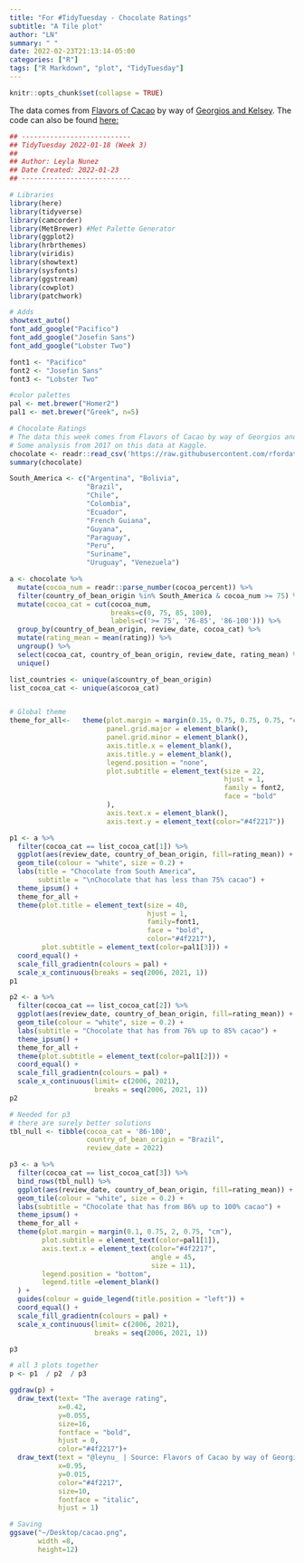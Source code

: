 ```yaml
---
title: "For #TidyTuesday - Chocolate Ratings"
subtitle: "A Tile plot"
author: "LN"
summary: " "
date: 2022-02-23T21:13:14-05:00
categories: ["R"]
tags: ["R Markdown", "plot", "TidyTuesday"]
---
```


```r
knitr::opts_chunk$set(collapse = TRUE)
```


The data comes from [Flavors of Cacao](http://flavorsofcacao.com/chocolate_database.html) by way of [Georgios and Kelsey](https://github.com/rfordatascience/tidytuesday/issues/408).
The code can also be found [here:](https://github.com/leynu/Jan2022_cacao)


```r
## ---------------------------
## TidyTuesday 2022-01-18 (Week 3)
##
## Author: Leyla Nunez
## Date Created: 2022-01-23
## ---------------------------

# Libraries
library(here)
library(tidyverse)
library(camcorder)
library(MetBrewer) #Met Palette Generator
library(ggplot2)
library(hrbrthemes)
library(viridis)
library(showtext)
library(sysfonts)
library(ggstream)
library(cowplot)
library(patchwork)

# Adds
showtext_auto()
font_add_google("Pacifico")
font_add_google("Josefin Sans")
font_add_google("Lobster Two")

font1 <- "Pacifico"
font2 <- "Josefin Sans"
font3 <- "Lobster Two"

#color palettes
pal <- met.brewer("Homer2")
pal1 <- met.brewer("Greek", n=5)

# Chocolate Ratings
# The data this week comes from Flavors of Cacao by way of Georgios and Kelsey.
# Some analysis from 2017 on this data at Kaggle.
chocolate <- readr::read_csv('https://raw.githubusercontent.com/rfordatascience/tidytuesday/master/data/2022/2022-01-18/chocolate.csv')
summary(chocolate)

South_America <- c("Argentina", "Bolivia", 
                   "Brazil",
                   "Chile",
                   "Colombia",
                   "Ecuador",
                   "French Guiana",
                   "Guyana",
                   "Paraguay",
                   "Peru",
                   "Suriname",
                   "Uruguay", "Venezuela")

a <- chocolate %>% 
  mutate(cocoa_num = readr::parse_number(cocoa_percent)) %>% 
  filter(country_of_bean_origin %in% South_America & cocoa_num >= 75) %>% 
  mutate(cocoa_cat = cut(cocoa_num,
                         breaks=c(0, 75, 85, 100),
                         labels=c('>= 75', '76-85', '86-100'))) %>% 
  group_by(country_of_bean_origin, review_date, cocoa_cat) %>% 
  mutate(rating_mean = mean(rating)) %>% 
  ungroup() %>% 
  select(cocoa_cat, country_of_bean_origin, review_date, rating_mean) %>% 
  unique()

list_countries <- unique(a$country_of_bean_origin)
list_cocoa_cat <- unique(a$cocoa_cat)


# Global theme
theme_for_all<-   theme(plot.margin = margin(0.15, 0.75, 0.75, 0.75, "cm"),
                        panel.grid.major = element_blank(),
                        panel.grid.minor = element_blank(),
                        axis.title.x = element_blank(),
                        axis.title.y = element_blank(),
                        legend.position = "none",
                        plot.subtitle = element_text(size = 22,
                                                     hjust = 1,
                                                     family = font2,
                                                     face = "bold"
                        ),
                        axis.text.x = element_blank(),
                        axis.text.y = element_text(color="#4f2217")) 

p1 <- a %>% 
  filter(cocoa_cat == list_cocoa_cat[1]) %>% 
  ggplot(aes(review_date, country_of_bean_origin, fill=rating_mean)) +
  geom_tile(colour = "white", size = 0.2) + 
  labs(title = "Chocolate from South America",
       subtitle = "\nChocolate that has less than 75% cacao") +
  theme_ipsum() + 
  theme_for_all + 
  theme(plot.title = element_text(size = 40,
                                  hjust = 1,
                                  family=font1, 
                                  face = "bold",
                                  color="#4f2217"),
        plot.subtitle = element_text(color=pal1[3])) +
  coord_equal() +
  scale_fill_gradientn(colours = pal) +
  scale_x_continuous(breaks = seq(2006, 2021, 1)) 
p1 

p2 <- a %>% 
  filter(cocoa_cat == list_cocoa_cat[2]) %>% 
  ggplot(aes(review_date, country_of_bean_origin, fill=rating_mean)) +
  geom_tile(colour = "white", size = 0.2) + 
  labs(subtitle = "Chocolate that has from 76% up to 85% cacao") +
  theme_ipsum() + 
  theme_for_all + 
  theme(plot.subtitle = element_text(color=pal1[2])) +
  coord_equal() +
  scale_fill_gradientn(colours = pal) +
  scale_x_continuous(limit= c(2006, 2021), 
                     breaks = seq(2006, 2021, 1)) 
p2 

# Needed for p3
# there are surely better solutions 
tbl_null <- tibble(cocoa_cat = '86-100',
                   country_of_bean_origin = "Brazil",
                   review_date = 2022) 

p3 <- a %>% 
  filter(cocoa_cat == list_cocoa_cat[3]) %>% 
  bind_rows(tbl_null) %>% 
  ggplot(aes(review_date, country_of_bean_origin, fill=rating_mean)) +
  geom_tile(colour = "white", size = 0.2) + 
  labs(subtitle = "Chocolate that has from 86% up to 100% cacao") +
  theme_ipsum() + 
  theme_for_all + 
  theme(plot.margin = margin(0.1, 0.75, 2, 0.75, "cm"),
        plot.subtitle = element_text(color=pal1[1]),
        axis.text.x = element_text(color="#4f2217",
                                   angle = 45,
                                   size = 11),
        legend.position = "bottom",
        legend.title =element_blank()
  ) + 
  guides(colour = guide_legend(title.position = "left")) +
  coord_equal() +
  scale_fill_gradientn(colours = pal) +
  scale_x_continuous(limit= c(2006, 2021), 
                     breaks = seq(2006, 2021, 1)) 

p3

# all 3 plots together
p <- p1  / p2  / p3

ggdraw(p) +
  draw_text(text= "The average rating", 
            x=0.42, 
            y=0.055, 
            size=16, 
            fontface = "bold",
            hjust = 0,
            color="#4f2217")+
  draw_text(text = "@leynu_ | Source: Flavors of Cacao by way of Georgios and Kelsey", 
            x=0.95, 
            y=0.015, 
            color="#4f2217", 
            size=10, 
            fontface = "italic",
            hjust = 1) 

# Saving
ggsave("~/Desktop/cacao.png",
       width =8, 
       height=12)
```

